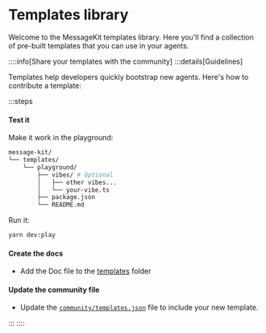 
# Templates library

Welcome to the MessageKit templates library. Here you'll find a collection of pre-built templates that you can use in your agents.

::::info[Share your templates with the community]
:::details[Guidelines]

Templates help developers quickly bootstrap new agents. Here's how to contribute a template:

:::steps

#### Test it

Make it work in the playground:

```bash
message-kit/
└── templates/
    └── playground/
        ├── vibes/ # Optional
        │   ├── other vibes...
        │   └── your-vibe.ts
        ├── package.json
        └── README.md
```

Run it:

```bash
yarn dev:play
```

#### Create the docs

- Add the Doc file to the [templates](https://github.com/ephemeraHQ/message-kit/tree/main/packages/docs/pages/templates) folder

#### Update the community file

- Update the [`community/templates.json`](https://github.com/ephemeraHQ/message-kit/tree/main/community/templates.json) file to include your new template.

:::
::::

<List items={templatesData} />
